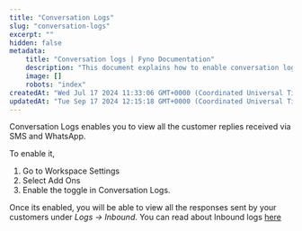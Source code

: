 ```yaml
---
title: "Conversation Logs"
slug: "conversation-logs"
excerpt: ""
hidden: false
metadata:
    title: "Conversation logs | Fyno Documentation"
    description: "This document explains how to enable conversation logs settings in your workspace"
    image: []
    robots: "index"
createdAt: "Wed Jul 17 2024 11:33:06 GMT+0000 (Coordinated Universal Time)"
updatedAt: "Tue Sep 17 2024 12:15:18 GMT+0000 (Coordinated Universal Time)"
---
```


Conversation Logs enables you to view all the customer replies received via SMS and WhatsApp.

To enable it,

1. Go to Workspace Settings
2. Select Add Ons
3. Enable the toggle in Conversation Logs.

Once its enabled, you will be able to view all the responses sent by your customers under _Logs -> Inbound_. You can read about Inbound logs [here](./inbound-logs)
